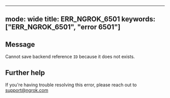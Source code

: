 
---
mode: wide
title: ERR_NGROK_6501
keywords: ["ERR_NGROK_6501", "error 6501"]
---

## Message
Cannot save backend reference `ID` because it does not exists.




## Further help
If you're having trouble resolving this error, please reach out to [support@ngrok.com](mailto:support@ngrok.com?subject=Help%20with%20ERR_NGROK_6501)

